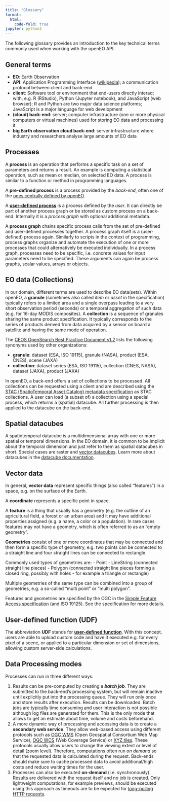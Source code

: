 ```yaml
---
title: "Glossary"
format:
  html:
    code-fold: true
jupyter: python3
---
```



The following glossary provides an introduction to the key technical terms commonly used when working with the openEO API.

## General terms

- **EO**: Earth Observation
- **API**: Application Programming Interface ([wikipedia](https://en.wikipedia.org/wiki/Application_programming_interface){target="_blank"}); a communication protocol between client and back-end
- **client**: Software tool or environment that end-users directly interact with, e.g. R (RStudio), Python (Jupyter notebook), and JavaScript (web browser); R and Python are two major data science platforms; JavaScript is a major language for web development
- **(cloud) back-end**: server; computer infrastructure (one or more physical computers or virtual machines) used for storing EO data and processing it
- **big Earth observation cloud back-end**: server infrastructure where industry and researchers analyse large amounts of EO data

## Processes

A **process** is an operation that performs a specific task on a set of parameters and returns a result. An example is computing a statistical operation, such as mean or median, on selected EO data. A process is similar to a function or method in programming languages.

A **pre-defined process** is a process provided by the *back-end*, often one of the [ones centrally defined by openEO](https://openeo.org/documentation/1.0/processes.html){target="_blank"}.

A [**user-defined process**](https://open-eo.github.io/openeo-python-client/udp.html){target="_blank"} is a process defined by the *user*. It can directly be part of another process graph or be stored as custom process on a back-end. Internally it is a *process graph* with optional additional metadata.

A **process graph** chains specific process calls from the set of pre-defined and user-defined processes together. A process graph itself is a (user-defined) process again. Similarly to scripts in the context of programming, process graphs organize and automate the execution of one or more processes that could alternatively be executed individually. In a process graph, processes need to be specific, i.e. concrete values for input parameters need to be specified. These arguments can again be process graphs, scalar values, arrays or objects.

## EO data (Collections)

In our domain, different terms are used to describe EO data(sets). Within openEO, a **granule** (sometimes also called *item* or *asset* in the specification) typically refers to a limited area and a single overpass leading to a very short observation period (seconds) or a temporal aggregation of such data (e.g. for 16-day MODIS composites). A **collection** is a sequence of granules sharing the same product specification. It typically corresponds to the series of products derived from data acquired by a sensor on board a satellite and having the same mode of operation.

The [CEOS OpenSearch Best Practice Document v1.2](http://ceos.org/ourwork/workinggroups/wgiss/access/opensearch/){target="_blank"} lists the following synonyms used by other organizations:

- **granule**: dataset (ESA, ISO 19115), granule (NASA), product (ESA, CNES), scene (JAXA)
- **collection**: dataset series (ESA, ISO 19115), collection (CNES, NASA), dataset (JAXA), product (JAXA)

In openEO, a back-end offers a set of collections to be processed. All collections can be requested using a client and are described using the [STAC (SpatioTemporal Asset Catalog) metadata specification](https://github.com/radiantearth/stac-spec){target="_blank"} as STAC collections. A user can load (a subset of) a collection using a special process, which returns a (spatial) datacube. All further processing is then applied to the datacube on the back-end.

## Spatial datacubes

A spatiotemporal datacube is a multidimensional array with one or more spatial or temporal dimensions.
In the EO domain, it is common to be implicit about the temporal dimension and just refer to them as spatial datacubes in short.
Special cases are raster and [vector datacubes](https://r-spatial.org/r/2022/09/12/vdc.html){target="_blank"}.
Learn more about datacubes in the [datacube documentation](https://openeo.org/documentation/1.0/datacubes.html){target="_blank"}.

## Vector data

In general, **vector data** represent specific things (also called "features") in a space, e.g. on the surface of the Earth.

A **coordinate** represents a specific point in space.

A **feature** is a thing that usually has a geometry (e.g. the outline of an agricultural field, a forest or an urban area) and it may have additional properties assigned (e.g. a name, a color or a population).
In rare cases features may not have a geometry, which is often referred to as an "empty geometry".

**Geometries** consist of one or more coordinates that may be connected and then form a specific type of geometry, e.g. two points can be connected to a straight line and four straight lines can be connected to rectangle.

Commonly used types of geometries are:
- Point
- LineString (connected straight line pieces)
- Polygon (connected straight line pieces forming a closed ring, possibly with holes - for example a triangle or rectangle)

Multiple geometries of the same type can be combined into a group of geometries, e.g. a so-called "multi point" or  "multi polygon".

Features and geometries are specified by the OGC in the [Simple Feature Access specification](https://www.ogc.org/standards/sfa){target="_blank"} (and ISO 19125). See the specification for more details.

## User-defined function (UDF)

The abbreviation **UDF** stands for [**user-defined function**](https://open-eo.github.io/openeo-python-client/udf.html){target="_blank"}. With this concept, users are able to upload custom code and have it executed e.g. for every pixel of a scene, or applied to a particular dimension or set of dimensions, allowing custom server-side calculations.

## Data Processing modes

Processes can run in three different ways:

1. Results can be pre-computed by creating a ***batch job***.  They are submitted to the back-end's processing system, but will remain inactive until explicitly put into the processing queue. They will run only once and store results after execution. Results can be downloaded. Batch jobs are typically time consuming and user interaction is not possible although log files are generated for them. This is the only mode that allows to get an estimate about time, volume and costs beforehand.
2. A more dynamic way of processing and accessing data is to create a **secondary web service**. They allow web-based access using different protocols such as [OGC WMS](http://www.opengeospatial.org/standards/wms){target="_blank"} (Open Geospatial Consortium Web Map Service), [OGC WCS](http://www.opengeospatial.org/standards/wcs){target="_blank"} (Web Coverage Service) or [XYZ tiles](https://wiki.openstreetmap.org/wiki/Slippy_map_tilenames){target="_blank"}. These protocols usually allow users to change the viewing extent or level of detail (zoom level). Therefore, computations often run *on demand* so that the requested data is calculated during the request. Back-ends should make sure to cache processed data to avoid additional/high costs and reduce waiting times for the user.
3. Processes can also be executed **on-demand** (i.e. synchronously). Results are delivered with the request itself and no job is created. Only lightweight computations, for example previews, should be executed using this approach as timeouts are to be expected for [long-polling HTTP requests](https://www.pubnub.com/blog/2014-12-01-http-long-polling/){target="_blank"}.